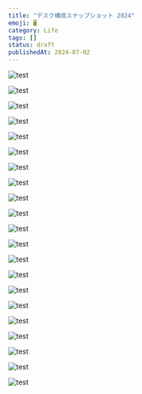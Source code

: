 ```yaml
---
title: "デスク構成スナップショット 2024"
emoji: 🖥️
category: Life
tags: []
status: draft
publishedAt: 2024-07-02
---
```


![test](/images/life/_1/01.jpg)

![test](/images/life/_1/02.jpg)

![test](/images/life/_1/03.jpg)

![test](/images/life/_1/04.jpg)

![test](/images/life/_1/05.jpg)

![test](/images/life/_1/06.jpg)

![test](/images/life/_1/07.jpg)

![test](/images/life/_1/08.jpg)

![test](/images/life/_1/09.jpg)

![test](/images/life/_1/10.jpg)

![test](/images/life/_1/11.jpg)

![test](/images/life/_1/12.jpg)

![test](/images/life/_1/13.jpg)

![test](/images/life/_1/14.jpg)

![test](/images/life/_1/15.jpg)

![test](/images/life/_1/16.jpg)

![test](/images/life/_1/17.jpg)

![test](/images/life/_1/18.jpg)

![test](/images/life/_1/19.jpg)

![test](/images/life/_1/20.jpg)

![test](/images/life/_1/21.jpg)

